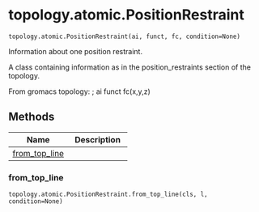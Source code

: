 # topology.atomic.PositionRestraint { #kimmdy.topology.atomic.PositionRestraint }

`topology.atomic.PositionRestraint(ai, funct, fc, condition=None)`

Information about one position restraint.

A class containing information as in the position_restraints section of the topology.

From gromacs topology:
; ai   funct    fc(x,y,z)

## Methods

| Name | Description |
| --- | --- |
| [from_top_line](#kimmdy.topology.atomic.PositionRestraint.from_top_line) |  |

### from_top_line { #kimmdy.topology.atomic.PositionRestraint.from_top_line }

`topology.atomic.PositionRestraint.from_top_line(cls, l, condition=None)`